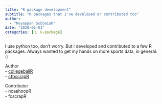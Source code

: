 ```yaml
---
title: "R package development"
subtitle: "R packages that I've developed or contributed too"
author: 
  - "Meyappan Subbaiah"
date: "2020-01-01"
categories: [R, R-package]
---
```


I use python too, don't worry. But I developed and contributed to a few R packages. Always wanted to get my hands on more sports data, in general. :) 


Author   
- [collegeballR](https://github.com/meysubb/collegeballR)  
- [cfbscrapR](https://github.com/meysubb/cfbscrapR-archived)  

Contributor  
- ncaahoopR   
- fcscrapR   